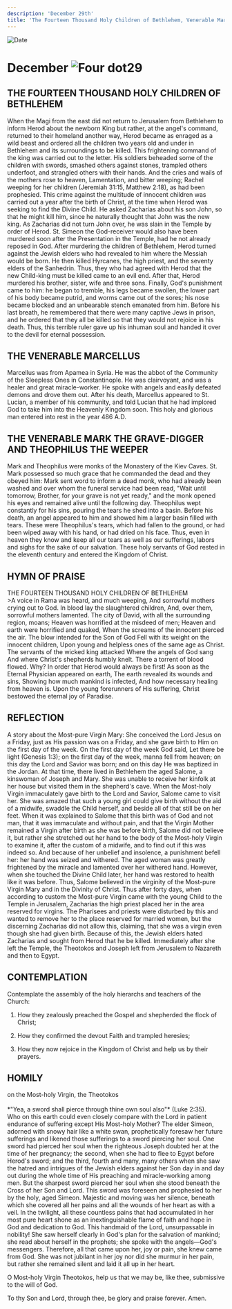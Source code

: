 ```yaml
---
description: 'December 29th'
title: 'The Fourteen Thousand Holy Children of Bethlehem, Venerable Marcellus, Venerable Mark the Grave Digger and Theophilus the Weeper'
---
```


<CustomPaginator />
<RunningHead />

<Image src="/title-imprint.png" height={68} width={50} alt="Date" className="title-imprint"/>

# <div id="date">December <Image className="four-dot" src="/four-dot.png" height={15} width={15} alt="Four dot" />29</div>

## THE FOURTEEN THOUSAND HOLY CHILDREN OF BETHLEHEM

When the Magi from the east did not return to Jerusalem from Bethlehem to inform Herod about the newborn King but rather, at the angel's command, returned to their homeland another way, Herod became as enraged as a wild beast and ordered all the children two years old and under in Bethlehem and its surroundings to be killed. This frightening command of the king was carried out to the letter. His soldiers beheaded some of the children with swords, smashed others against stones, trampled others underfoot, and strangled others with their hands. And the cries and wails of the mothers rose to heaven, Lamentation, and bitter weeping; Rachel weeping for her children (Jeremiah 31:15, Matthew 2:18), as had been prophesied. This crime against the multitude of innocent children was carried out a year after the birth of Christ, at the time when Herod was seeking to find the Divine Child. He asked Zacharias about his son John, so that he might kill him, since he naturally thought that John was the new king. As Zacharias did not turn John over, he was slain in the Temple by order of Herod. St. Simeon the God-receiver would also have been murdered soon after the Presentation in the Temple, had he not already reposed in God. After murdering the children of Bethlehem, Herod turned against the Jewish elders who had revealed to him where the Messiah would be born. He then killed Hyrcanes, the high priest, and the seventy elders of the Sanhedrin. Thus, they who had agreed with Herod that the new Child-king must be killed came to an evil end. After that, Herod murdered his brother, sister, wife and three sons. Finally, God's punishment came to him: he began to tremble, his legs became swollen, the lower part of his body became putrid, and worms came out of the sores; his nose became blocked and an unbearable stench emanated from him. Before his last breath, he remembered that there were many captive Jews in prison, and he ordered that they all be killed so that they would not rejoice in his death. Thus, this terrible ruler gave up his inhuman soul and handed it over to the devil for eternal possession. 

## THE VENERABLE MARCELLUS

Marcellus was from Apamea in Syria. He was the abbot of the Community of the Sleepless Ones in Constantinople. He was clairvoyant, and was a healer and great miracle-worker. He spoke with angels and easily defeated demons and drove them out. After his death, Marcellus appeared to St. Lucian, a member of his community, and told Lucian that he had implored God to take him into the Heavenly Kingdom soon. This holy and glorious man entered into rest in the year 486 A.D.

## THE VENERABLE MARK THE GRAVE-DIGGER AND THEOPHILUS THE WEEPER

Mark and Theophilus were monks of the Monastery of the Kiev Caves. St. Mark possessed so much grace that he commanded the dead and they obeyed him: Mark sent word to inform a dead monk, who had already been washed and over whom the funeral service had been read, "Wait until tomorrow, Brother, for your grave is not yet ready," and the monk opened his eyes and remained alive until the following day. Theophilus wept constantly for his sins, pouring the tears he shed into a basin. Before his death, an angel appeared to him and showed him a larger basin filled with tears. These were Theophilus's tears, which had fallen to the ground, or had been wiped away with his hand, or had dried on his face. Thus, even in heaven they know and keep all our tears as well as our sufferings, labors and sighs for the sake of our salvation. These holy servants of God rested in the eleventh century and entered the Kingdom of Christ.


## HYMN OF PRAISE
<div style={{textAlign:'center', color:'crimson', fontWeight:'bold'}}>
THE FOURTEEN THOUSAND HOLY CHILDREN OF BETHLEHEM
</div>
>A voice in Rama was heard, and much weeping,  
And sorrowful mothers crying out to God.  
In blood lay the slaughtered children,  
And, over them, sorrowful mothers lamented.  
The city of David, with all the surrounding region, moans;  
Heaven was horrified at the misdeed of men;  
Heaven and earth were horrified and quaked,  
When the screams of the innocent pierced the air.  
The blow intended for the Son of God  
Fell with its weight on the innocent children,  
Upon young and helpless ones of the same age as Christ.  
The servants of the wicked king attacked  
Where the angels of God sang  
And where Christ's shepherds humbly knelt.  
There a torrent of blood flowed.  
Why? In order that Herod would always be first!  
As soon as the Eternal Physician appeared on earth,  
The earth revealed its wounds and sins,  
Showing how much mankind is infected,  
And how necessary healing from heaven is.  
Upon the young forerunners of His suffering,  
Christ bestowed the eternal joy of Paradise.  


## REFLECTION

A story about the Most-pure Virgin Mary: She conceived the Lord Jesus on a Friday, just as His passion was on a Friday, and she gave birth to Him on the first day of the week. On the first day of the week God said, Let there be light (Genesis 1:3); on the first day of the week, manna fell from heaven; on this day the Lord and Savior was born; and on this day He was baptized in the Jordan. At that time, there lived in Bethlehem the aged Salome, a kinswoman of Joseph and Mary. She was unable to receive her kinfolk at her house but visited them in the shepherd's cave. When the Most-holy Virgin immaculately gave birth to the Lord and Savior, Salome came to visit her. She was amazed that such a young girl could give birth without the aid of a midwife, swaddle the Child herself, and beside all of that still be on her feet. When it was explained to Salome that this birth was of God and not man, that it was immaculate and without pain, and that the Virgin Mother remained a Virgin after birth as she was before birth, Salome did not believe it, but rather she stretched out her hand to the body of the Most-holy Virgin to examine it, after the custom of a midwife, and to find out if this was indeed so. And because of her unbelief and insolence, a punishment befell her: her hand was seized and withered. The aged woman was greatly frightened by the miracle and lamented over her withered hand. However, when she touched the Divine Child later, her hand was restored to health like it was before. Thus, Salome believed in the virginity of the Most-pure Virgin Mary and in the Divinity of Christ. Thus after forty days, when according to custom the Most-pure Virgin came with the young Child to the Temple in Jerusalem, Zacharias the high priest placed her in the area reserved for virgins. The Pharisees and priests were disturbed by this and wanted to remove her to the place reserved for married women, but the discerning Zacharias did not allow this, claiming, that she was a virgin even though she had given birth. Because of this, the Jewish elders hated Zacharias and sought from Herod that he be killed. Immediately after she left the Temple, the Theotokos and Joseph left from Jerusalem to Nazareth and then to Egypt.


## CONTEMPLATION

Contemplate the assembly of the holy hierarchs and teachers of the Church:

1. How they zealously preached the Gospel and shepherded the flock of Christ;

2. How they confirmed the devout Faith and trampled heresies;

3. How they now rejoice in the Kingdom of Christ and help us by their prayers.


## HOMILY
<div style={{textAlign:'center', color:'crimson', fontWeight:'bold'}}>
on the Most-holy Virgin, the Theotokos
</div>
<br />
<div style={{textAlign:'right'}}>
*"Yea, a sword shall pierce through thine own soul also"* (Luke 2:35).
</div>
Who on this earth could even closely compare with the Lord in patient endurance of suffering except His Most-holy Mother? The elder Simeon, adorned with snowy hair like a white swan, prophetically foresaw her future sufferings and likened those sufferings to a sword piercing her soul. One sword had pierced her soul when the righteous Joseph doubted her at the time of her pregnancy; the second, when she had to flee to Egypt before Herod's sword; and the third, fourth and many, many others when she saw the hatred and intrigues of the Jewish elders against her Son day in and day out during the whole time of His preaching and miracle-working among men. But the sharpest sword pierced her soul when she stood beneath the Cross of her Son and Lord. This sword was foreseen and prophesied to her by the holy, aged Simeon. Majestic and moving was her silence, beneath which she covered all her pains and all the wounds of her heart as with a veil. In the twilight, all these countless pains that had accumulated in her most pure heart shone as an inextinguishable flame of faith and hope in God and dedication to God. This handmaid of the Lord, unsurpassable in nobility! She saw herself clearly in God's plan for the salvation of mankind; she read about herself in the prophets; she spoke with the angels—God's messengers. Therefore, all that came upon her, joy or pain, she knew came from God. She was not jubilant in her joy nor did she murmur in her pain, but rather she remained silent and laid it all up in her heart. 

O Most-holy Virgin Theotokos, help us that we may be, like thee, submissive to the will of God.

To thy Son and Lord, through thee, be glory and praise forever. Amen.